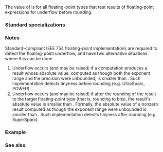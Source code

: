 {{cpp/types/numeric_limits/title|tinyness_before}}
{{cpp/types/numeric_limits/navbar}}
{{dcl begin}}
{{dcl rev multi|until1=c++11
|dcl1=
static const bool tinyness_before;
|dcl2=
static constexpr bool tinyness_before;
}}
{{dcl end}}

The value of {{c|std::numeric_limits&lt;T&gt;::tinyness_before}} is {{c|true}} for all floating-point types {{tt|T}} that test results of floating-point expressions for underflow before rounding.

===Standard specializations===
{{dsc begin}}
{{dsc hitem | {{tt|T}} | value of {{c|std::numeric_limits&lt;T&gt;::tinyness_before}} }}
{{dsc | {{c/core|/* non-specialized */}}   | {{c|false}} }}
{{dsc | {{c/core|bool}}              | {{c|false}} }}
{{dsc | {{c/core|char}}              | {{c|false}} }}
{{dsc | {{c/core|signed char}}       | {{c|false}} }}
{{dsc | {{c/core|unsigned char}}     | {{c|false}} }}
{{dsc | {{c/core|wchar_t}}           | {{c|false}} }}
{{dsc | {{c/core|char8_t}} {{mark since c++20}}  | {{c|false}} }}
{{dsc | {{c/core|char16_t}} {{mark since c++11}} | {{c|false}} }}
{{dsc | {{c/core|char32_t}} {{mark since c++11}} | {{c|false}} }}
{{dsc | {{c/core|short}}             | {{c|false}} }}
{{dsc | {{c/core|unsigned short}}    | {{c|false}} }}
{{dsc | {{c/core|int}}               | {{c|false}} }}
{{dsc | {{c/core|unsigned int}}      | {{c|false}} }}
{{dsc | {{c/core|long}}              | {{c|false}} }}
{{dsc | {{c/core|unsigned long}}     | {{c|false}} }}
{{dsc | {{c/core|long long}} {{mark since c++11}}          | {{c|false}} }}
{{dsc | {{c/core|unsigned long long}} {{mark since c++11}} | {{c|false}} }}
{{dsc | {{c/core|float}}             | implementation-defined }}
{{dsc | {{c/core|double}}            | implementation-defined }}
{{dsc | {{c/core|long double}}       | implementation-defined }}
{{dsc end}}

===Notes===
Standard-compliant IEEE 754 floating-point implementations are required to detect the floating-point underflow, and have two alternative situations where this can be done
# Underflow occurs (and {{lc|FE_UNDERFLOW}} may be raised) if a computation produces a result whose absolute value, computed as though both the exponent range and the precision were unbounded, is smaller than {{c|std::numeric_limits&lt;T&gt;::min()}}. Such implementation detects tinyness before rounding (e.g. UltraSparc, POWER).
# Underflow occurs (and {{lc|FE_UNDERFLOW}} may be raised) if after the rounding of the result to the target floating-point type (that is, rounding to {{c|std::numeric_limits&lt;T&gt;::digits}} bits), the result's absolute value is smaller than {{c|std::numeric_limits&lt;T&gt;::min()}}. Formally, the absolute value of a nonzero result computed as though the exponent range were unbounded is smaller than {{c|std::numeric_limits&lt;T&gt;::min()}}. Such implementation detects tinyness after rounding (e.g. SuperSparc).

===Example===
{{example
|Multiplication of the largest subnormal number by the number one machine epsilon greater than 1.0 gives the tiny value 0x0.fffffffffffff8p-1022 before rounding, but normal value 1p-1022 after rounding. The implementation used to execute this test ({{enwiki|IBM Power microprocessors#POWER7|IBM Power7}}) detects tinyness before rounding.
|code=
#include &lt;iostream&gt;
#include &lt;limits&gt;
#include &lt;cmath&gt;
#include &lt;cfenv&gt;

int main()
{
    std::cout &lt;&lt; "Tinyness before: " &lt;&lt; std::boolalpha
              &lt;&lt; std::numeric_limits&lt;double&gt;::tinyness_before &lt;&lt; '\n';
    
    double denorm_max = std::nextafter(std::numeric_limits&lt;double&gt;::min(), 0);
    double multiplier = 1 + std::numeric_limits&lt;double&gt;::epsilon();
    
    std::feclearexcept(FE_ALL_EXCEPT);
    
    double result = denorm_max * multiplier; // Underflow only if tinyness_before
    
    if (std::fetestexcept(FE_UNDERFLOW))
        std::cout &lt;&lt; "Underflow detected\n";
    
    std::cout &lt;&lt; std::hexfloat &lt;&lt; denorm_max &lt;&lt; " x " &lt;&lt; multiplier  &lt;&lt;  " = "
              &lt;&lt; result &lt;&lt; '\n';
}
|p=true
|output=
Tinyness before: true
Underflow detected
0xf.ffffffffffffp-1030 x 0x1.0000000000001p+0 = 0x1p-1022
}}

===See also===
{{dsc begin}}
{{dsc inc|cpp/types/numeric_limits/dsc has_denorm_loss}}
{{dsc inc|cpp/types/numeric_limits/dsc has_denorm}}
{{dsc end}}

{{langlinks|de|es|fr|it|ja|pt|ru|zh}}